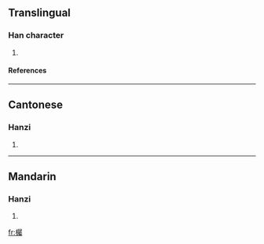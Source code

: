 ==Translingual==
===Han character===
{{Han char|rn=75|rad=木|as=21|sn=25|four=4792<sub>7</sub>|canj=木尸水戈 (DSEI)}}
# {{defn|Han|sort=木21}}
====References====
{{Han ref|kx=0564.140|dkj=15968|dj=0953.180|hdz=21326.130|uh=6B18|ud=27416|bh=F8F1|bd=63729}}

----
==Cantonese==
===Hanzi===
{{yue-hanzi|jyut=|y=juk1}}
# {{defn|Cantonese}}

----
==Mandarin==
===Hanzi===
{{cmn-hanzi|pin=[[zhǔ]] ([[zhu3]])|wg=chu<sup>3</sup>}}
# {{defn|Mandarin}}

[[fr:欘]]